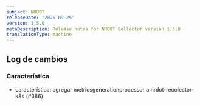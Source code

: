 ```yaml
---
subject: NRDOT
releaseDate: '2025-09-25'
version: 1.5.0
metaDescription: Release notes for NRDOT Collector version 1.5.0
translationType: machine
---
```


## Log de cambios

### Característica

* característica: agregar metricsgenerationprocessor a nrdot-recolector-k8s (#386)